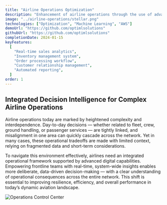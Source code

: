 ```yaml
---
title: "Airline Operations Optimization"
description: "Enhancement of airline operations through the use of advanced mathematical optimization and machine learning at various airlines."
image: "../airline-operations/stellar.png"
technologies: ["Optimization", "Machine Learning", "AWS"]
demoUrl: "https://github.com/optimlsolutions"
githubUrl: "https://github.com/optimlsolutions"
completionDate: 2024-01-15
keyFeatures:
  [
    "Real-time sales analytics",
    "Inventory management system",
    "Order processing workflow",
    "Customer relationship management",
    "Automated reporting",
  ]
order: 1
---
```


## Integrated Decision Intelligence for Complex Airline Operations

Airline operations today are marked by heightened complexity and interdependence. Day-to-day decisions — whether related to fleet, crew, ground handling, or passenger services — are tightly linked, and misalignment in one area can quickly cascade across the network. Yet in many cases, these operational tradeoffs are made with limited context, relying on fragmented data and short-term considerations.

To navigate this environment effectively, airlines need an integrated operational framework supported by advanced digital capabilities. Empowering frontline teams with real-time, system-wide insights enables more deliberate, data-driven decision-making — with a clear understanding of operational consequences across the entire network. This shift is essential to improving resilience, efficiency, and overall performance in today’s dynamic aviation landscape.

![Operations Control Center](./operations-control-center.png)
